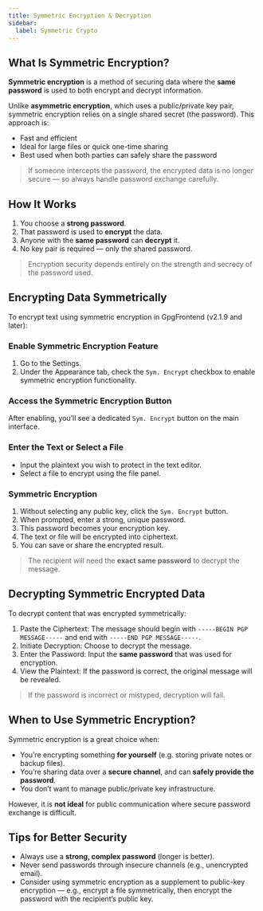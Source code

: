 ```yaml
---
title: Symmetric Encryption & Decryption
sidebar:
  label: Symmetric Crypto
---
```


## What Is Symmetric Encryption?

**Symmetric encryption** is a method of securing data where the **same
password** is used to both encrypt and decrypt information.

Unlike **asymmetric encryption**, which uses a public/private key pair,
symmetric encryption relies on a single shared secret (the password). This
approach is:

- Fast and efficient
- Ideal for large files or quick one-time sharing
- Best used when both parties can safely share the password

> If someone intercepts the password, the encrypted data is no longer secure —
> so always handle password exchange carefully.

## How It Works

1. You choose a **strong password**.
2. That password is used to **encrypt** the data.
3. Anyone with the **same password** can **decrypt** it.
4. No key pair is required — only the shared password.

> Encryption security depends entirely on the strength and secrecy of the
> password used.

## Encrypting Data Symmetrically

To encrypt text using symmetric encryption in GpgFrontend (v2.1.9 and later):

### Enable Symmetric Encryption Feature

1. Go to the Settings.
2. Under the Appearance tab, check the `Sym. Encrypt` checkbox to enable
   symmetric encryption functionality.

### Access the Symmetric Encryption Button

After enabling, you’ll see a dedicated `Sym. Encrypt` button on the main
interface.

### Enter the Text or Select a File

- Input the plaintext you wish to protect in the text editor.
- Select a file to encrypt using the file panel.

### Symmetric Encryption

1. Without selecting any public key, click the `Sym. Encrypt` button.
2. When prompted, enter a strong, unique password.
3. This password becomes your encryption key.
4. The text or file will be encrypted into ciphertext.
5. You can save or share the encrypted result.

> The recipient will need the **exact same password** to decrypt the message.

## Decrypting Symmetric Encrypted Data

To decrypt content that was encrypted symmetrically:

1. Paste the Ciphertext: The message should begin with `-----BEGIN PGP
   MESSAGE-----` and end with `-----END PGP MESSAGE-----`.
2. Initiate Decryption: Choose to decrypt the message.
3. Enter the Password: Input the **same password** that was used for encryption.
4. View the Plaintext: If the password is correct, the original message will be
   revealed.

> If the password is incorrect or mistyped, decryption will fail.

## When to Use Symmetric Encryption?

Symmetric encryption is a great choice when:

- You’re encrypting something **for yourself** (e.g. storing private notes or
  backup files).
- You’re sharing data over a **secure channel**, and can **safely provide the
  password**.
- You don’t want to manage public/private key infrastructure.

However, it is **not ideal** for public communication where secure password
exchange is difficult.

## Tips for Better Security

- Always use a **strong, complex password** (longer is better).
- Never send passwords through insecure channels (e.g., unencrypted email).
- Consider using symmetric encryption as a supplement to public-key encryption —
  e.g., encrypt a file symmetrically, then encrypt the password with the
  recipient’s public key.
